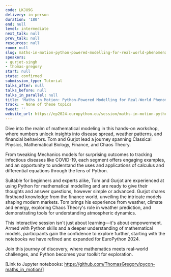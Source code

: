 ```yaml
---
code: LKJU9G
delivery: in-person
duration: '180'
end: null
level: intermediate
next_talk: null
prev_talk: null
resources: null
room: null
slug: maths-in-motion-python-powered-modelling-for-real-world-phenomena
speakers:
- gurjot-singh
- thomas-gregory
start: null
state: confirmed
submission_type: Tutorial
talks_after: null
talks_before: null
talks_in_parallel: null
title: 'Maths in Motion: Python-Powered Modelling for Real-World Phenomena'
track: ~ None of these topics
tweet: ''
website_url: https://ep2024.europython.eu/session/maths-in-motion-python-powered-modelling-for-real-world-phenomena
---
```


Dive into the realm of mathematical modeling in this hands-on workshop, where numbers unlock insights into disease spread, weather patterns, and financial behaviors. Tom and Gurjot lead a journey spanning Classical Physics, Mathematical Biology, Finance, and Chaos Theory.

From tweaking Mechanics models for surprising outcomes to tracking infectious diseases like COVID-19, each segment offers engaging examples, and an opportunity to understand the uses and applications of calculus and differential equations through the lens of Python.

Suitable for beginners and experts alike, Tom and Gurjot are experienced at using Python for mathematical modelling and are ready to give their thoughts and answer questions, however simple or advanced. Gurjot shares firsthand knowledge from the finance world, unveiling the intricate models shaping modern markets. Tom brings his experience from weather, climate and energy, exploring Chaos Theory's role in weather prediction, and demonstrating tools for understanding atmospheric dynamics.

This interactive session isn't just about learning—it's about empowerment. Armed with Python skills and a deeper understanding of mathematical models, participants gain the confidence to explore further, starting with the notebooks we have refined and expanded for EuroPython 2024.

Join this journey of discovery, where mathematics meets real-world challenges, and Python becomes your toolkit for exploration.

[Link to Jupyter notebooks: https://github.com/ThomasGregory/pycon-maths_in_motion/]
